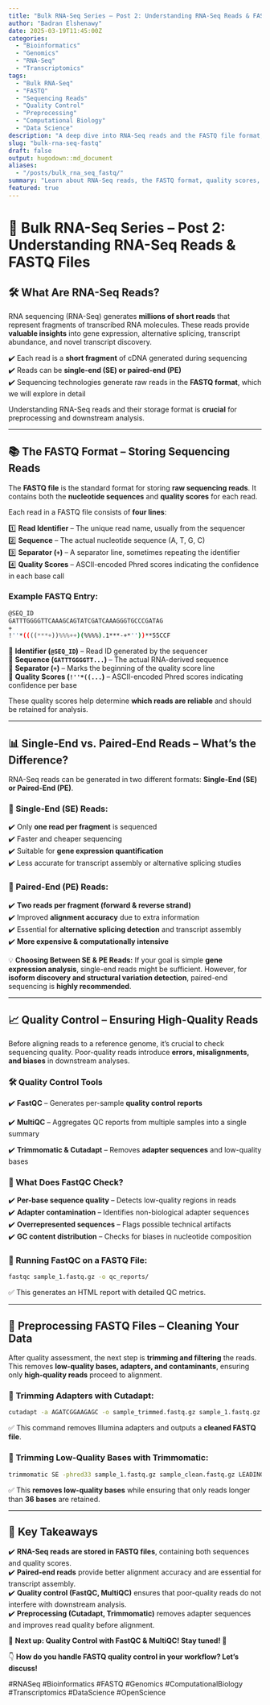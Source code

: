 ```yaml
---
title: "Bulk RNA-Seq Series – Post 2: Understanding RNA-Seq Reads & FASTQ Files"
author: "Badran Elshenawy"
date: 2025-03-19T11:45:00Z
categories:
  - "Bioinformatics"
  - "Genomics"
  - "RNA-Seq"
  - "Transcriptomics"
tags:
  - "Bulk RNA-Seq"
  - "FASTQ"
  - "Sequencing Reads"
  - "Quality Control"
  - "Preprocessing"
  - "Computational Biology"
  - "Data Science"
description: "A deep dive into RNA-Seq reads and the FASTQ file format, covering sequencing technologies, quality scores, paired-end vs. single-end reads, and best practices for preprocessing."
slug: "bulk-rna-seq-fastq"
draft: false
output: hugodown::md_document
aliases:
  - "/posts/bulk_rna_seq_fastq/"
summary: "Learn about RNA-Seq reads, the FASTQ format, quality scores, and preprocessing strategies for high-quality sequencing data analysis."
featured: true
---
```


# 🔬 Bulk RNA-Seq Series – Post 2: Understanding RNA-Seq Reads & FASTQ Files

## 🛠 What Are RNA-Seq Reads?

RNA sequencing (RNA-Seq) generates **millions of short reads** that represent fragments of transcribed RNA molecules. These reads provide **valuable insights** into gene expression, alternative splicing, transcript abundance, and novel transcript discovery.

✔️ Each read is a **short fragment** of cDNA generated during sequencing\
✔️ Reads can be **single-end (SE) or paired-end (PE)**\
✔️ Sequencing technologies generate raw reads in the **FASTQ format**, which we will explore in detail

Understanding RNA-Seq reads and their storage format is **crucial** for preprocessing and downstream analysis.

------------------------------------------------------------------------

## 📚 The FASTQ Format – Storing Sequencing Reads

The **FASTQ file** is the standard format for storing **raw sequencing reads**. It contains both the **nucleotide sequences** and **quality scores** for each read.

Each read in a FASTQ file consists of **four lines**:

1️⃣ **Read Identifier** – The unique read name, usually from the sequencer\
2️⃣ **Sequence** – The actual nucleotide sequence (A, T, G, C)\
3️⃣ **Separator (`+`)** – A separator line, sometimes repeating the identifier\
4️⃣ **Quality Scores** – ASCII-encoded Phred scores indicating the confidence in each base call

### **Example FASTQ Entry:**

``` sh
@SEQ_ID
GATTTGGGGTTCAAAGCAGTATCGATCAAAGGGTGCCCGATAG
+
!''*((((***+))%%%++)(%%%%).1***-+*''))**55CCF
```

🔹 **Identifier (`@SEQ_ID`)** – Read ID generated by the sequencer\
🔹 **Sequence (`GATTTGGGGTT...`)** – The actual RNA-derived sequence\
🔹 **Separator (`+`)** – Marks the beginning of the quality score line\
🔹 **Quality Scores (`!''*((...`)** – ASCII-encoded Phred scores indicating confidence per base

These quality scores help determine **which reads are reliable** and should be retained for analysis.

------------------------------------------------------------------------

## 📊 Single-End vs. Paired-End Reads – What’s the Difference?

RNA-Seq reads can be generated in two different formats: **Single-End (SE) or Paired-End (PE)**.

### **🔹 Single-End (SE) Reads:**

✔️ Only **one read per fragment** is sequenced\
✔️ Faster and cheaper sequencing\
✔️ Suitable for **gene expression quantification**\
✔️ Less accurate for transcript assembly or alternative splicing studies

### **🔹 Paired-End (PE) Reads:**

✔️ **Two reads per fragment (forward & reverse strand)**\
✔️ Improved **alignment accuracy** due to extra information\
✔️ Essential for **alternative splicing detection** and transcript assembly\
✔️ **More expensive & computationally intensive**

💡 **Choosing Between SE & PE Reads:** If your goal is simple **gene expression analysis**, single-end reads might be sufficient. However, for **isoform discovery and structural variation detection**, paired-end sequencing is **highly recommended**.

------------------------------------------------------------------------

## 📈 Quality Control – Ensuring High-Quality Reads

Before aligning reads to a reference genome, it’s crucial to check sequencing quality. Poor-quality reads introduce **errors, misalignments, and biases** in downstream analyses.

### **🛠 Quality Control Tools**

✔️ **FastQC** – Generates per-sample **quality control reports**

✔️ **MultiQC** – Aggregates QC reports from multiple samples into a single summary

✔️ **Trimmomatic & Cutadapt** – Removes **adapter sequences** and low-quality bases

### **🔹 What Does FastQC Check?**

✔️ **Per-base sequence quality** – Detects low-quality regions in reads\
✔️ **Adapter contamination** – Identifies non-biological adapter sequences\
✔️ **Overrepresented sequences** – Flags possible technical artifacts\
✔️ **GC content distribution** – Checks for biases in nucleotide composition

### **🔹 Running FastQC on a FASTQ File:**

``` bash
fastqc sample_1.fastq.gz -o qc_reports/
```

✅ This generates an HTML report with detailed QC metrics.

------------------------------------------------------------------------

## 🔄 **Preprocessing FASTQ Files – Cleaning Your Data**

After quality assessment, the next step is **trimming and filtering** the reads. This removes **low-quality bases, adapters, and contaminants**, ensuring only **high-quality reads** proceed to alignment.

### **🔹 Trimming Adapters with Cutadapt:**

``` bash
cutadapt -a AGATCGGAAGAGC -o sample_trimmed.fastq.gz sample_1.fastq.gz
```

✅ This command removes Illumina adapters and outputs a **cleaned FASTQ file**.

### **🔹 Trimming Low-Quality Bases with Trimmomatic:**

``` bash
trimmomatic SE -phred33 sample_1.fastq.gz sample_clean.fastq.gz LEADING:3 TRAILING:3 SLIDINGWINDOW:4:15 MINLEN:36
```

✅ This **removes low-quality bases** while ensuring that only reads longer than **36 bases** are retained.

------------------------------------------------------------------------

## 📌 **Key Takeaways**

✔️ **RNA-Seq reads are stored in FASTQ files**, containing both sequences and quality scores.\
✔️ **Paired-end reads** provide better alignment accuracy and are essential for transcript assembly.\
✔️ **Quality control (FastQC, MultiQC)** ensures that poor-quality reads do not interfere with downstream analysis.\
✔️ **Preprocessing (Cutadapt, Trimmomatic)** removes adapter sequences and improves read quality before alignment.

📌 **Next up: Quality Control with FastQC & MultiQC! Stay tuned! 🚀**

👇 **How do you handle FASTQ quality control in your workflow? Let’s discuss!**

#RNASeq #Bioinformatics #FASTQ #Genomics #ComputationalBiology #Transcriptomics #DataScience #OpenScience